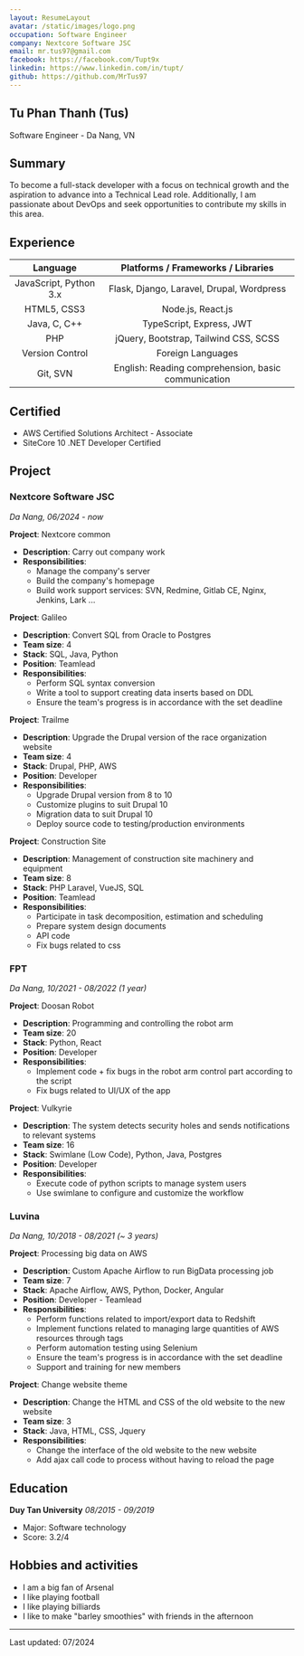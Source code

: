 ```yaml
---
layout: ResumeLayout
avatar: /static/images/logo.png
occupation: Software Engineer
company: Nextcore Software JSC
email: mr.tus97@gmail.com
facebook: https://facebook.com/Tupt9x
linkedin: https://www.linkedin.com/in/tupt/
github: https://github.com/MrTus97
---
```


## Tu Phan Thanh (Tus)

Software Engineer - Da Nang, VN

## Summary

To become a full-stack developer with a focus on technical growth and the aspiration to advance into a Technical Lead role.
Additionally, I am passionate about DevOps and seek opportunities to contribute my skills in this area.

## Experience

|                        Language                        |            Platforms / Frameworks / Libraries            |
| :----------------------------------------------------: | :------------------------------------------------------: |
|                 JavaScript, Python 3.x                 |        Flask, Django, Laravel, Drupal, Wordpress         |
|                      HTML5, CSS3                       |                    Node.js, React.js                     |
|                      Java, C, C++                      |                 TypeScript, Express, JWT                 |
|                          PHP                           |          jQuery, Bootstrap, Tailwind CSS, SCSS           |
| <span className="font-semibold">Version Control</span> | <span className="font-semibold">Foreign Languages</span> |
|                        Git, SVN                        |   English: Reading comprehension, basic communication    |

## Certified

- AWS Certified Solutions Architect - Associate
- SiteCore 10 .NET Developer Certified

## Project

### Nextcore Software JSC

_Da Nang, 06/2024 - now_

**Project**: Nextcore common

- **Description**: Carry out company work
- **Responsibilities**:
  - Manage the company's server
  - Build the company's homepage
  - Build work support services: SVN, Redmine, Gitlab CE, Nginx, Jenkins, Lark ...

**Project**: Galileo

- **Description**: Convert SQL from Oracle to Postgres
- **Team size**: 4
- **Stack**: SQL, Java, Python
- **Position**: Teamlead
- **Responsibilities**:
  - Perform SQL syntax conversion
  - Write a tool to support creating data inserts based on DDL
  - Ensure the team's progress is in accordance with the set deadline

**Project**: Trailme

- **Description**: Upgrade the Drupal version of the race organization website
- **Team size**: 4
- **Stack**: Drupal, PHP, AWS
- **Position**: Developer
- **Responsibilities**:
  - Upgrade Drupal version from 8 to 10
  - Customize plugins to suit Drupal 10
  - Migration data to suit Drupal 10
  - Deploy source code to testing/production environments

**Project**: Construction Site

- **Description**: Management of construction site machinery and equipment
- **Team size**: 8
- **Stack**: PHP Laravel, VueJS, SQL
- **Position**: Teamlead
- **Responsibilities**:
  - Participate in task decomposition, estimation and scheduling
  - Prepare system design documents
  - API code
  - Fix bugs related to css

### FPT

_Da Nang, 10/2021 - 08/2022 (1 year)_

**Project**: Doosan Robot

- **Description**: Programming and controlling the robot arm
- **Team size**: 20
- **Stack**: Python, React
- **Position**: Developer
- **Responsibilities**:
  - Implement code + fix bugs in the robot arm control part according to the script
  - Fix bugs related to UI/UX of the app

**Project**: Vulkyrie

- **Description**: The system detects security holes and sends notifications to relevant systems
- **Team size**: 16
- **Stack**: Swimlane (Low Code), Python, Java, Postgres
- **Position**: Developer
- **Responsibilities**:
  - Execute code of python scripts to manage system users
  - Use swimlane to configure and customize the workflow

### Luvina

_Da Nang, 10/2018 - 08/2021 (~ 3 years)_

**Project**: Processing big data on AWS

- **Description**: Custom Apache Airflow to run BigData processing job
- **Team size**: 7
- **Stack**: Apache Airflow, AWS, Python, Docker, Angular
- **Position**: Developer - Teamlead
- **Responsibilities**:
  - Perform functions related to import/export data to Redshift
  - Implement functions related to managing large quantities of AWS resources through tags
  - Perform automation testing using Selenium
  - Ensure the team's progress is in accordance with the set deadline
  - Support and training for new members

**Project**: Change website theme

- **Description**: Change the HTML and CSS of the old website to the new website
- **Team size**: 3
- **Stack**: Java, HTML, CSS, Jquery
- **Responsibilities**:
  - Change the interface of the old website to the new website
  - Add ajax call code to process without having to reload the page

## Education

**Duy Tan University**
_08/2015 - 09/2019_

- Major: Software technology
- Score: 3.2/4

## Hobbies and activities

- I am a big fan of Arsenal
- I like playing football
- I like playing billiards
- I like to make "barley smoothies" with friends in the afternoon

---

Last updated: 07/2024
